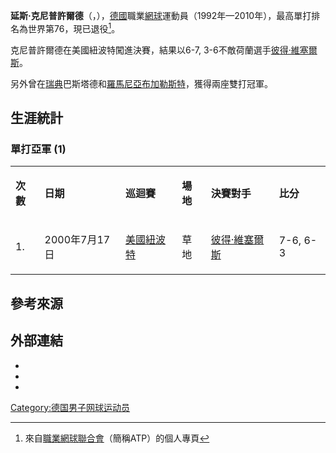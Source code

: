 {{Infobox 网球
|姓名=Jens Knippschild
|image=
|国籍={{GER}}
|生日={{birth_date_and_age|1975|2|15|mf=y}}
|出生地=[[德國|德國]][[巴特阿罗尔森|巴特阿罗尔森]]
|居住地=德國巴特阿罗尔森
|身高=190
|体重=81
|持拍手=右
|反拍=
|转职业年=1992年
|球拍=
|球衣=
|球鞋=
|单打最高排名=76（1999年8月9日）
|双打最高排名=118（1997年6月9日）
|现单打排名=
|现双打排名=
|单打冠军头衔=
|双打冠军头衔=
|职业战绩=
|奖金=1,017,972[[美元|美元]]
|澳网最好成绩=第三輪（1997）
|法网最好成绩=第四輪（1998）
|温网最好成绩=第三輪（1999）
|美网最好成绩=第三輪（1997）
|大满贯个数=
|奥运会最好成绩=
}}

'''延斯·克尼普許爾德'''（{{lang-en|'''Jens Knippschild'''}}，{{bd|1975年|2月15日|catIdx=Y}}），[[德國|德國]]職業[[網球|網球]]運動員（1992年—2010年），最高單打排名為世界第76，現已退役<ref>來自[[職業網球聯合會|職業網球聯合會]]（簡稱ATP）的個人專頁</ref>。

克尼普許爾德在美國紐波特闖進決賽，結果以6-7, 3-6不敵荷蘭選手[[彼得·維塞爾斯|彼得·維塞爾斯]]。

另外曾在[[瑞典|瑞典]]巴斯塔德和[[羅馬尼亞|羅馬尼亞]][[布加勒斯特|布加勒斯特]]，獲得兩座雙打冠軍。

==生涯統計==
===單打亞軍 (1)===

{| class="wikitable"
|- bgcolor="#eeeeee"
|'''次數'''
|'''日期'''
|'''巡迴賽'''
|'''場地'''
|'''決賽對手'''
|'''比分'''
|-
| 1.
| 2000年7月17日
| [[美國|美國]][[紐波特|紐波特]]
| 草地
| {{flagicon|NED}} [[彼得·維塞爾斯|彼得·維塞爾斯]]
| 7-6, 6-3
|}

== 參考來源 ==
{{reflist}}

== 外部連結 ==
* {{ATP|K260}}
* {{ITF Profile|id=10002952}}
* {{DavisCupplayerlink|10002952}}

{{DEFAULTSORT:Knippschild, Jens}}

[[Category:德国男子网球运动员|Category:德国男子网球运动员]]

{{Germany-sport-bio-stub}}
{{網球運動員小作品}}